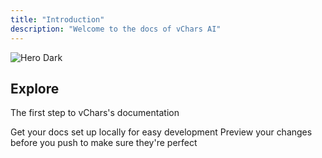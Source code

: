 ```yaml
---
title: "Introduction"
description: "Welcome to the docs of vChars AI"
---
```


<img alt="Hero Dark" classname="hidden dark:block" src="/vchars_cover.png" />

## Explore

The first step to vChars's documentation 

<CardGroup cols={2}>
  <Card title="Data Schema" icon="pen-to-square" href="https://mintlify.com/docs/data/data_schema">
    Get your docs set up locally for easy development
  </Card>

  <Card title="Verification Process" icon="pen-to-square" href="https://mintlify.com/docs/data/verification">
    Preview your changes before you push to make sure they're perfect
  </Card>
</CardGroup>